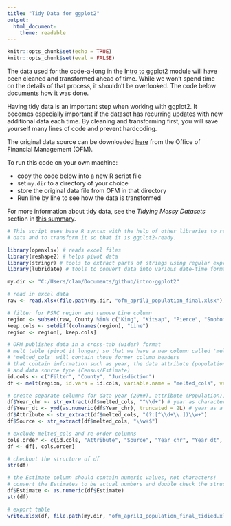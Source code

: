 ```yaml
---
title: "Tidy Data for ggplot2"
output: 
  html_document:
    theme: readable
---
```


```r
knitr::opts_chunk$set(echo = TRUE)
knitr::opts_chunk$set(eval = FALSE)
```

The data used for the code-a-long in the [Intro to ggplot2](https://psrc.github.io/intro-ggplot2/) module will have been cleaned and transformed ahead of time. While we won't spend time on the details of that process, it shouldn't be overlooked. The code below documents how it was done. 

Having tidy data is an important step when working with ggplot2. It becomes especially important if the dataset has recurring updates with new additional data each time. By cleaning and transforming first, you will save yourself many lines of code and prevent hardcoding. 

The original data source can be downloaded [here](https://www.ofm.wa.gov/sites/default/files/public/dataresearch/pop/april1/ofm_april1_population_final.xlsx) from the Office of Financial Management (OFM). 

To run this code on your own machine:

- copy the code below into a new R script file
- set `my.dir` to a directory of your choice
- store the original data file from OFM in that directory
- Run line by line to see how the data is transformed

For more information about tidy data, see the *Tidying Messy Datasets* section in [this summary](https://cran.r-project.org/web/packages/tidyr/vignettes/tidy-data.html).

```r
# This script uses base R syntax with the help of other libraries to read-in OFM April 1 Total Population 
# data and to transform it so that it is ggplot2-ready.

library(openxlsx) # reads excel files
library(reshape2) # helps pivot data
library(stringr) # tools to extract parts of strings using regular expressions
library(lubridate) # tools to convert data into various date-time formats

my.dir <- "C:/Users/clam/Documents/github/intro-ggplot2"

# read in excel data
raw <- read.xlsx(file.path(my.dir, "ofm_april1_population_final.xlsx"), startRow = 4)

# filter for PSRC region and remove Line column
region <- subset(raw, County %in% c("King", "Kitsap", "Pierce", "Snohomish"))
keep.cols <- setdiff(colnames(region), "Line")
region <- region[, keep.cols]

# OFM publishes data in a cross-tab (wider) format 
# melt table (pivot it longer) so that we have a new column called 'melted_cols'
# 'melted_cols' will contain those former column headers 
# that contain information such as year, the data attribute (population), 
# and data source type (Census/Estimate)
id.cols <- c("Filter", "County", "Jurisdiction")
df <- melt(region, id.vars = id.cols, variable.name = "melted_cols", value.name = "Estimate")

# create separate columns for data year (20##), attribute (Population), and source (Census or Estimate)
df$Year_chr <- str_extract(df$melted_cols, "^\\d+") # year as character datatype
df$Year_dt <- ymd(as.numeric(df$Year_chr), truncated = 2L) # year as a formal date (in case we need it)
df$Attribute <- str_extract(df$melted_cols, "(?:[^\\d+\\.])\\w+")
df$Source <- str_extract(df$melted_cols, "\\w+$")

# exclude melted_cols and re-order columns
cols.order <- c(id.cols, "Attribute", "Source", "Year_chr", "Year_dt", "Estimate")
df <- df[, cols.order]

# checkout the structure of df
str(df)

# the Estimate column should contain numeric values, not characters!
# convert the Estimates to be actual numbers and double check the structure
df$Estimate <- as.numeric(df$Estimate)
str(df)

# export table
write.xlsx(df, file.path(my.dir, "ofm_april1_population_final_tidied.xlsx"))
```

